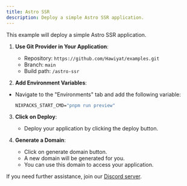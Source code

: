 ```yaml
---
title: Astro SSR
description: Deploy a simple Astro SSR application.
---
```



This example will deploy a simple Astro SSR application.


1. **Use Git Provider in Your Application**:
   - Repository: `https://github.com/Hawiyat/examples.git`
   - Branch: `main`
   - Build path: `/astro-ssr`

2. **Add Environment Variables**:
- Navigate to the "Environments" tab and add the following variable:
   ```cmd
   NIXPACKS_START_CMD="pnpm run preview"
   ```

3. **Click on Deploy**:
   - Deploy your application by clicking the deploy button.

4. **Generate a Domain**:
    - Click on generate domain button.
    - A new domain will be generated for you.
    - You can use this domain to access your application.

If you need further assistance, join our [Discord server](https://discord.com/invite/2tBnJ3jDJc).